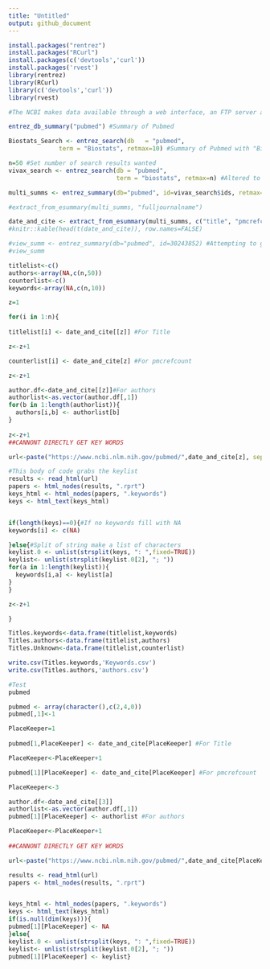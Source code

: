 ---
title: "Untitled"
output: github_document
---

```{r}
install.packages("rentrez")
install.packages("RCurl")
install.packages(c('devtools','curl'))
install.packages('rvest')
library(rentrez)
library(RCurl)
library(c('devtools','curl'))
library(rvest)

#The NCBI makes data available through a web interface, an FTP server and through a REST API called the Entrez Utilities, this package should allow us to access it.  Some other jazz changed since Adam taught this last so I had to install and load the other packages you see as well.
```


```{r}

entrez_db_summary("pubmed") #Summary of Pubmed

Biostats_Search <- entrez_search(db   = "pubmed",
              term = "Biostats", retmax=10) #Summary of Pubmed with "Biostats" search, returns as 20 initially, see alteration made to find 50
```

```{r}

n=50 #Set number of search results wanted
vivax_search <- entrez_search(db = "pubmed",
                              term = "biostats", retmax=n) #Altered to view biostats

multi_summs <- entrez_summary(db="pubmed", id=vivax_search$ids, retmax=n)

#extract_from_esummary(multi_summs, "fulljournalname")

date_and_cite <- extract_from_esummary(multi_summs, c("title", "pmcrefcount",  "authors","uid")) ##CAN GET CITATIONS
#knitr::kable(head(t(date_and_cite)), row.names=FALSE)

#view_summ <- entrez_summary(db="pubmed", id=30243852) #Attempting to grab keywords
#view_summ

titlelist<-c()
authors<-array(NA,c(n,50))
counterlist<-c()
keywords<-array(NA,c(n,10))

z=1

for(i in 1:n){
  
titlelist[i] <- date_and_cite[[z]] #For Title

z<-z+1

counterlist[i] <- date_and_cite[z] #For pmcrefcount

z<-z+1

author.df<-date_and_cite[[z]]#For authors
authorlist<-as.vector(author.df[,1])
for(b in 1:length(authorlist)){
  authors[i,b] <- authorlist[b]
}
    
z<-z+1
##CANNONT DIRECTLY GET KEY WORDS

url<-paste("https://www.ncbi.nlm.nih.gov/pubmed/",date_and_cite[z], sep="" )

#This body of code grabs the keylist
results <- read_html(url)
papers <- html_nodes(results, ".rprt")
keys_html <- html_nodes(papers, ".keywords")
keys <- html_text(keys_html)


if(length(keys)==0){#If no keywords fill with NA
keywords[i] <- c(NA)  

}else{#Split of string make a list of characters
keylist.0 <- unlist(strsplit(keys, ": ",fixed=TRUE))
keylist<- unlist(strsplit(keylist.0[2], "; "))
for(a in 1:length(keylist)){
  keywords[i,a] <- keylist[a]
}
}

z<-z+1

}

Titles.keywords<-data.frame(titlelist,keywords)
Titles.authors<-data.frame(titlelist,authors)
Titles.Unknown<-data.frame(titlelist,counterlist)

write.csv(Titles.keywords,'Keywords.csv')
write.csv(Titles.authors,'authors.csv')
```

```{r}
#Test
pubmed

pubmed <- array(character(),c(2,4,0))
pubmed[,1]<-1

PlaceKeeper=1
  
pubmed[1,PlaceKeeper] <- date_and_cite[PlaceKeeper] #For Title

PlaceKeeper<-PlaceKeeper+1

pubmed[1][PlaceKeeper] <- date_and_cite[PlaceKeeper] #For pmcrefcount

PlaceKeeper<-3

author.df<-date_and_cite[[3]]
authorlist<-as.vector(author.df[,1])
pubmed[1][PlaceKeeper] <- authorlist #For authors

PlaceKeeper<-PlaceKeeper+1
    
##CANNONT DIRECTLY GET KEY WORDS

url<-paste("https://www.ncbi.nlm.nih.gov/pubmed/",date_and_cite[PlaceKeeper], sep="" )

results <- read_html(url)
papers <- html_nodes(results, ".rprt")


keys_html <- html_nodes(papers, ".keywords")
keys <- html_text(keys_html)
if(is.null(dim(keys))){
pubmed[1][PlaceKeeper] <- NA  
}else{
keylist.0 <- unlist(strsplit(keys, ": ",fixed=TRUE))
keylist<- unlist(strsplit(keylist.0[2], "; "))
pubmed[1][PlaceKeeper] <- keylist}

```
